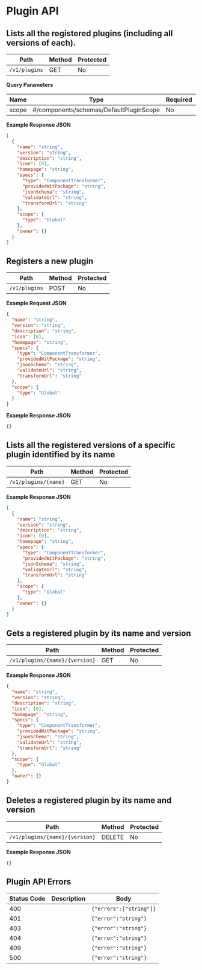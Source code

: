 # Plugin API

## Lists all the registered plugins (including all versions of each).

| Path          | Method | Protected |
| ------------- | ------ | --------- |
| `/v1/plugins` | GET    | No        |

**Query Parameters**

| Name  | Type                                    | Required | Description |
| ----- | --------------------------------------- | -------- | ----------- |
| scope | #/components/schemas/DefaultPluginScope | No       | -           |

**Example Response JSON**

```json copy
[
  {
    "name": "string",
    "version": "string",
    "description": "string",
    "icon": [0],
    "homepage": "string",
    "specs": {
      "type": "ComponentTransformer",
      "providedWitPackage": "string",
      "jsonSchema": "string",
      "validateUrl": "string",
      "transformUrl": "string"
    },
    "scope": {
      "type": "Global"
    },
    "owner": {}
  }
]
```

## Registers a new plugin

| Path          | Method | Protected |
| ------------- | ------ | --------- |
| `/v1/plugins` | POST   | No        |

**Example Request JSON**

```json copy
{
  "name": "string",
  "version": "string",
  "description": "string",
  "icon": [0],
  "homepage": "string",
  "specs": {
    "type": "ComponentTransformer",
    "providedWitPackage": "string",
    "jsonSchema": "string",
    "validateUrl": "string",
    "transformUrl": "string"
  },
  "scope": {
    "type": "Global"
  }
}
```

**Example Response JSON**

```json copy
{}
```

## Lists all the registered versions of a specific plugin identified by its name

| Path                 | Method | Protected |
| -------------------- | ------ | --------- |
| `/v1/plugins/{name}` | GET    | No        |

**Example Response JSON**

```json copy
[
  {
    "name": "string",
    "version": "string",
    "description": "string",
    "icon": [0],
    "homepage": "string",
    "specs": {
      "type": "ComponentTransformer",
      "providedWitPackage": "string",
      "jsonSchema": "string",
      "validateUrl": "string",
      "transformUrl": "string"
    },
    "scope": {
      "type": "Global"
    },
    "owner": {}
  }
]
```

## Gets a registered plugin by its name and version

| Path                           | Method | Protected |
| ------------------------------ | ------ | --------- |
| `/v1/plugins/{name}/{version}` | GET    | No        |

**Example Response JSON**

```json copy
{
  "name": "string",
  "version": "string",
  "description": "string",
  "icon": [0],
  "homepage": "string",
  "specs": {
    "type": "ComponentTransformer",
    "providedWitPackage": "string",
    "jsonSchema": "string",
    "validateUrl": "string",
    "transformUrl": "string"
  },
  "scope": {
    "type": "Global"
  },
  "owner": {}
}
```

## Deletes a registered plugin by its name and version

| Path                           | Method | Protected |
| ------------------------------ | ------ | --------- |
| `/v1/plugins/{name}/{version}` | DELETE | No        |

**Example Response JSON**

```json copy
{}
```

## Plugin API Errors

| Status Code | Description | Body                    |
| ----------- | ----------- | ----------------------- |
| 400         |             | `{"errors":["string"]}` |
| 401         |             | `{"error":"string"}`    |
| 403         |             | `{"error":"string"}`    |
| 404         |             | `{"error":"string"}`    |
| 409         |             | `{"error":"string"}`    |
| 500         |             | `{"error":"string"}`    |
